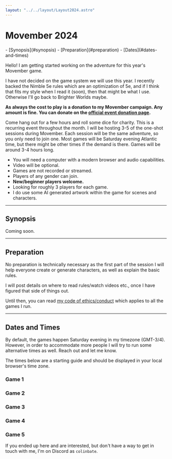 ```yaml
---
layout: "../../layout/Layout2024.astro"
---
```


# Movember 2024

<nav>
- [Synopsis](#synopsis)
- [Preparation](#preparation)
- [Dates](#dates-and-times)
</nav>

Hello! I am getting started working on the adventure for this year's Movember game.

I have not decided on the game system we will use this year. I recently backed the Nimble 5e rules which are an optimization of 5e, and if I think that fits my style when I read it (soon), then that might be what I use. Otherwise I'll go back to Brighter Worlds maybe.

**As always the cost to play is a donation to my Movember campaign. Any amount is fine. You can donate on the [official event donation page](/donate).**

Come hang out for a few hours and roll some dice for charity. This is a recurring event throughout the month. I will be hosting 3-5 of the one-shot sessions during Movember. Each session will be the same adventure, so you only need to join one. Most games will be Saturday evening Atlantic time, but there might be other times if the demand is there. Games will be around 3-4 hours long.

- You will need a computer with a modern browser and audio capabilities.
- Video will be optional.
- Games are not recorded or streamed.
- Players of any gender can join.
- **New/beginner players welcome.**
- Looking for roughly 3 players for each game.
- I do use some AI generated artwork within the game for scenes and characters.

---

## Synopsis

Coming soon.

---

## Preparation

No preparation is technically necessary as the first part of the session I will help everyone create or generate characters, as well as explain the basic rules. 

I will post details on where to read rules/watch videos etc., once I have figured that side of things out.

Until then, you can read [my code of ethics/conduct](https://divora.world/code-of-ethics/) which applies to all the games I run.

---

## Dates and Times

By default, the games happen Saturday evening in my timezone (GMT-3/4). However, in order to accommodate more people I will try to run some alternative times as well. Reach out and let me know.

The times below are a starting guide and should be displayed in your local browser's time zone.

<Game>

### Game 1

<LocalDate date="2024-11-02T23:00:00Z" />

<Spots remaining={3} />

</Game>

<Game alt>

### Game 2

<LocalDate date="2024-11-10T00:00:00Z" />

<Spots remaining={3} />

</Game>

<Game>

### Game 3

<LocalDate date="2024-11-17T00:00:00Z" />

<Spots remaining={3} />

</Game>

<Game alt>

### Game 4

<LocalDate date="2024-11-24T00:00:00Z" />

<Spots remaining={3} />

</Game>

<Game>

### Game 5

<LocalDate date="2024-12-01T00:00:00Z" />

<Spots remaining={3} />

</Game>

If you ended up here and are interested, but don't have a way to get in touch with me, I'm on Discord as `colinbate`.

[1]: https://dev.brighterworldsrpg.com/
